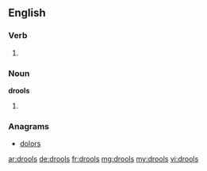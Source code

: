 ==English==

===Verb===
{{head|en}}

# {{en-third-person singular of|drool}}

===Noun===
'''drools'''
# {{plural of|drool}}

===Anagrams===
* [[dolors#English|dolors]]

[[ar:drools]]
[[de:drools]]
[[fr:drools]]
[[mg:drools]]
[[my:drools]]
[[vi:drools]]